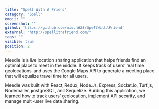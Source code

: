 ```yaml
---
title: "Spell With A Friend"
category: "Spell"
emoji: ""
screenshot: ""
github: "https://github.com/wisch628/SpellWithAFriend"
external: "http://spellithafriend.com/"
tags: ""
visible: true
position: 2
---
```


Meedle is a live location sharing application that helps friends find an optimal place to meet in the middle. It keeps track of users’ real time geolocations, and uses the Google Maps API to generate a meeting place that will equalize travel time for all users. 

Meedle was built with React, Redux, Node.Js, Express, Socket.io, Turf.js, Nodemailer, postgreSQL, and Sequelize. Building this application, we learned how to track users’ geolocation, implement API security, and manage multi-user live data sharing.
